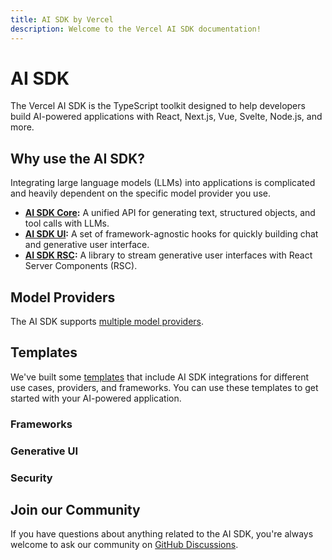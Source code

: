 ```yaml
---
title: AI SDK by Vercel
description: Welcome to the Vercel AI SDK documentation!
---
```


# AI SDK

The Vercel AI SDK is the TypeScript toolkit designed to help developers build AI-powered applications with React, Next.js, Vue, Svelte, Node.js, and more.

## Why use the AI SDK?

Integrating large language models (LLMs) into applications is complicated and heavily dependent on the specific model provider you use.

- **[AI SDK Core](/docs/ai-sdk-core):** A unified API for generating text, structured objects, and tool calls with LLMs.
- **[AI SDK UI](/docs/ai-sdk-ui):** A set of framework-agnostic hooks for quickly building chat and generative user interface.
- **[AI SDK RSC](/docs/ai-sdk-rsc):** A library to stream generative user interfaces with React Server Components (RSC).

## Model Providers

The AI SDK supports [multiple model providers](/providers).

<OfficialModelCards />

## Templates

We've built some [templates](https://vercel.com/templates?type=ai) that include AI SDK integrations for different use cases, providers, and frameworks. You can use these templates to get started with your AI-powered application.

### Frameworks

<Templates type="frameworks" />

### Generative UI

<Templates type="generative-ui" />

### Security

<Templates type="security" />

## Join our Community

If you have questions about anything related to the AI SDK, you're always welcome to ask our community on [GitHub Discussions](https://github.com/vercel/ai/discussions).
